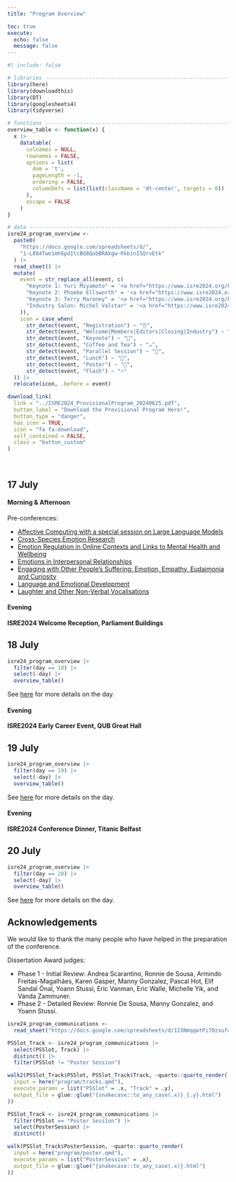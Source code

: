 ```yaml
---
title: "Program Overview"

toc: true
execute: 
  echo: false
  message: false
---
```


```r
#| include: false

# libraries --------------------------------------------------------------------
library(here)
library(downloadthis)
library(DT)
library(googlesheets4)
library(tidyverse)

# functions --------------------------------------------------------------------
overview_table <- function(x) {
  x |> 
    datatable(
      colnames = NULL,
      rownames = FALSE,
      options = list(
        dom = 't', 
        pageLength = -1, 
        ordering = FALSE,
        columnDefs = list(list(className = 'dt-center', targets = 0))
      ),
      escape = FALSE
    )
}

# data -------------------------------------------------------------------------
isre24_program_overview <- 
  paste0(
    "https://docs.google.com/spreadsheets/d/",
    "1-L884Twe1mh6pdItcBO8QobBRAXgw-RkbinI5QrvEtk"
  ) |> 
  read_sheet() |> 
  mutate(
    event = str_replace_all(event, c(
      "Keynote 1: Yuri Miyamoto" = '<a href="https://www.isre2024.org/keynotes/speakers/Yuri_Miyamoto">Keynote 1: Yuri Miyamoto</a>',
      "Keynote 2: Phoebe Ellsworth" = '<a href="https://www.isre2024.org/keynotes/speakers/Phoebe_Ellsworth">Keynote 2: Phoebe Ellsworth</a>',
      "Keynote 3: Terry Maroney" = '<a href="https://www.isre2024.org/keynotes/speakers/Terry_Maroney">Keynote 3: Terry Maroney</a>',
      "Industry Salon: Michel Valstar" = '<a href="https://www.isre2024.org/program/industry">Industry Salon: Michel Valstar</a>'
    )),
    icon = case_when(
      str_detect(event, "Registration") ~ "⏰",
      str_detect(event, "Welcome|Members|Editors|Closing|Industry") ~ "🎤",
      str_detect(event, "Keynote") ~ "🎤️",
      str_detect(event, "Coffee and Tea") ~ "☕",
      str_detect(event, "Parallel Session") ~ "💬",
      str_detect(event, "Lunch") ~ "🥙",
      str_detect(event, "Poster") ~ "📜",
      str_detect(event, "Flash") ~ "⚡"
  )) |> 
  relocate(icon, .before = event)
```

```r
download_link(
  link = "../ISRE2024_ProvisionalProgram_20240625.pdf",
  button_label = "Download the Provisional Program Here!",
  button_type = "danger",
  has_icon = TRUE,
  icon = "fa fa-download",
  self_contained = FALSE,
  class = "button_custom"
)
```

<br>

## 17 July {#july-17}

#### Morning & Afternoon 

Pre-conferences:

- [Affective Computing with a special session on Large Language Models](../preconference/list/affective_computing.qmd)
- [Cross-Species Emotion Research](../preconference/list/cross_species.qmd)
- [Emotion Regulation in Online Contexts and Links to Mental Health and Wellbeing](../preconference/list/experience_regulation.qmd)
- [Emotions in Interpersonal Relationships](../preconference/list/emotions_relationships.qmd)
- [Engaging with Other People’s Suffering: Emotion, Empathy, Eudaimonia and Curiosity](../preconference/list/engaging_suffering.qmd)
- [Language and Emotional Development](../preconference/list/emotional_development.qmd)
- [Laughter and Other Non-Verbal Vocalisations](../preconference/list/laughter_workshop.qmd)

#### Evening

**ISRE2024 Welcome Reception, Parliament Buildings**

## 18 July {#july-18}

```r
isre24_program_overview |> 
  filter(day == 18) |> 
  select(-day) |> 
  overview_table()
```

See [here](days/july_18.qmd) for more details on the day.

#### Evening

**ISRE2024 Early Career Event, QUB Great Hall**

## 19 July {#july-19}

```r
isre24_program_overview |> 
  filter(day == 19) |> 
  select(-day) |> 
  overview_table()
```

See [here](days/july_19.qmd) for more details on the day.

#### Evening

**ISRE2024 Conference Dinner, Titanic Belfast**

## 20 July {#july-20}

```r
isre24_program_overview |> 
  filter(day == 20) |> 
  select(-day) |> 
  overview_table()
```

See [here](days/july_20.qmd) for more details on the day.

## Acknowledgements

We would like to thank the many people who have helped in the preparation of the conference.

Dissertation Award judges:

- Phase 1 - Initial Review: Andrea Scarantino, Ronnie de Sousa, Armindo Freitas-Magalhães, Karen Gasper, Manny Gonzalez, Pascal Hot, Elif Sandal Önal, Yoann Stussi, Eric Vanman, Eric Walle, Michelle Yik, and Vanda Zammuner.
- Phase 2 - Detailed Review: Ronnie De Sousa, Manny Gonzalez, and Yoann Stussi.

```r
isre24_program_communications <-
  read_sheet("https://docs.google.com/spreadsheets/d/1IXNmqqwtPi70zxuf4q6QTpIsFi4anOuSm4RZySt_m7A")

PSSlot_Track <- isre24_program_communications |> 
  select(PSSlot, Track) |> 
  distinct() |> 
  filter(PSSlot != "Poster Session")

walk2(PSSlot_Track$PSSlot, PSSlot_Track$Track, ~quarto::quarto_render(
  input = here("program/tracks.qmd"),
  execute_params = list("PSSlot" = .x, "Track" = .y),
  output_file = glue::glue("{snakecase::to_any_case(.x)}_{.y}.html")
))

PSSlot_Track <- isre24_program_communications |> 
  filter(PSSlot == "Poster Session") |> 
  select(PosterSession) |> 
  distinct()

walk(PSSlot_Track$PosterSession, ~quarto::quarto_render(
  input = here("program/poster.qmd"),
  execute_params = list("PosterSession" = .x),
  output_file = glue::glue("{snakecase::to_any_case(.x)}.html")
))
```

